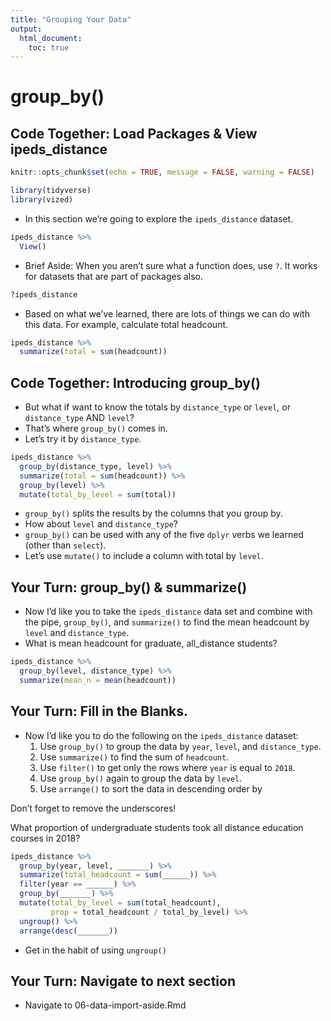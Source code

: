 ```yaml
---
title: "Grouping Your Data"
output:
  html_document:
    toc: true
---
```



# group_by()

## Code Together: Load Packages & View ipeds_distance

```r
knitr::opts_chunk$set(echo = TRUE, message = FALSE, warning = FALSE)

library(tidyverse)
library(vized)

```

- In this section we're going to explore the `ipeds_distance` dataset.

```r

ipeds_distance %>% 
  View()

```

- Brief Aside: When you aren't sure what a function does, use `?`. It works for datasets that are part of packages also.

```r

?ipeds_distance

```

- Based on what we've learned, there are lots of things we can do with this data. For example, calculate total headcount.

```r

ipeds_distance %>% 
  summarize(total = sum(headcount))

```

## Code Together: Introducing group_by()

- But what if want to know the totals by `distance_type` or `level`, or `distance_type` AND `level`?
- That's where `group_by()` comes in.
- Let's try it by `distance_type`.

```r

ipeds_distance %>% 
  group_by(distance_type, level) %>% 
  summarize(total = sum(headcount)) %>% 
  group_by(level) %>% 
  mutate(total_by_level = sum(total))

```

- `group_by()` splits the results by the columns that you group by.
- How about `level` and `distance_type`?
- `group_by()` can be used with any of the five `dplyr` verbs we learned (other than `select`).
- Let's use `mutate()` to include a column with total by `level`.

## Your Turn: group_by() & summarize()

- Now I'd like you to take the `ipeds_distance` data set and combine with the pipe, `group_by()`, and `summarize()` to find the mean headcount by `level` and `distance_type`.
- What is mean headcount for graduate, all_distance students?

```r
ipeds_distance %>% 
  group_by(level, distance_type) %>% 
  summarize(mean_n = mean(headcount))
```

## Your Turn: Fill in the Blanks.

- Now I'd like you to do the following on the `ipeds_distance` dataset:
    1. Use `group_by()` to group the data by `year`, `level`, and `distance_type`.
    2. Use `summarize()` to find the sum of `headcount`.
    3. Use `filter()` to get only the rows where `year` is equal to `2018`.
    4. Use `group_by()` again to group the data by `level`.
    5. Use `arrange()` to sort the data in descending order by
    
Don't forget to remove the underscores!

What proportion of undergraduate students took all distance education courses in 2018?

```r

ipeds_distance %>% 
  group_by(year, level, _______) %>% 
  summarize(total_headcount = sum(______)) %>% 
  filter(year == ______) %>% 
  group_by(_______) %>% 
  mutate(total_by_level = sum(total_headcount),
         prop = total_headcount / total_by_level) %>% 
  ungroup() %>% 
  arrange(desc(_______))

```

- Get in the habit of using `ungroup()`

## Your Turn: Navigate to next section

- Navigate to 06-data-import-aside.Rmd